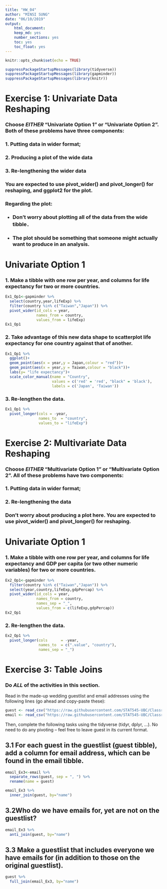 ```yaml
---
title: "HW_04"
author: "MINSI SUNG"
date: "06/10/2019"
output:
    html_document:
    keep_md: yes
    number_sections: yes
    toc: yes
    toc_float: yes
---
```


```r
knitr::opts_chunk$set(echo = TRUE)
```

```r
suppressPackageStartupMessages(library(tidyverse)) 
suppressPackageStartupMessages(library(gapminder))
suppressPackageStartupMessages(library(knitr))
```
# Exercise 1: Univariate Data Reshaping

### Choose *EITHER* “Univariate Option 1” or “Univariate Option 2”. Both of these problems have three components:

### 1. Putting data in wider format;
### 2. Producing a plot of the wide data
### 3. Re-lengthening the wider data

### You are expected to use pivot_wider() and pivot_longer() for reshaping, and ggplot2 for the plot.

### Regarding the plot:
* ### Don’t worry about plotting all of the data from the wide tibble．
* ### The plot should be something that someone might actually want to produce in an analysis.


# Univariate Option 1
### 1. Make a tibble with one row per year, and columns for life expectancy for two or more countries.

```r
Ex1_Op1<-gapminder %>% 
  select(country,year,lifeExp) %>% 
  filter(country %in% c("Taiwan","Japan")) %>% 
  pivot_wider(id_cols = year,
              names_from = country,
              values_from = lifeExp)
Ex1_Op1
```

### 2. Take advantage of this new data shape to scatterplot life expectancy for one country against that of another.

```r
Ex1_Op1 %>% 
  ggplot()+
  geom_point(aes(x = year,y = Japan,colour = "red"))+
  geom_point(aes(x = year,y = Taiwan,colour = "black"))+
  labs(y= "life expectancy")+
  scale_color_manual(name = "Country",
                     values = c('red' = 'red', "black" = 'black'), 
                     labels = c('Japan', 'Taiwan'))
```

### 3. Re-lengthen the data.

```r
Ex1_Op1 %>% 
  pivot_longer(cols = -year, 
               names_to  = "country", 
               values_to = "lifeExp")
```


# Exercise 2: Multivariate Data Reshaping

### Choose *EITHER* “Multivariate Option 1” or “Multivariate Option 2”. All of these problems have two components:



### 1. Putting data in wider format;
### 2. Re-lengthening the data

### Don’t worry about producing a plot here. You are expected to use pivot_wider() and pivot_longer() for reshaping.

# Univariate Option 1
### 1. Make a tibble with one row per year, and columns for life expectancy and GDP per capita (or two other numeric variables) for two or more countries.

```r
Ex2_Op1<-gapminder %>% 
  filter(country %in% c("Taiwan","Japan")) %>% 
  select(year,country,lifeExp,gdpPercap) %>% 
  pivot_wider(id_cols = year,
              names_from = country,
              names_sep = "_",
              values_from = c(lifeExp,gdpPercap))
Ex2_Op1
```


### 2. Re-lengthen the data.

```r
Ex2_Op1 %>% 
  pivot_longer(cols      = -year, 
               names_to  = c(".value", "country"),
               names_sep = "_")
```


# Exercise 3: Table Joins

### Do *ALL* of the activities in this section.

Read in the made-up wedding guestlist and email addresses using the following lines (go ahead and copy-paste these):
```r
guest <- read_csv("https://raw.githubusercontent.com/STAT545-UBC/Classroom/master/data/wedding/attend.csv")
email <- read_csv("https://raw.githubusercontent.com/STAT545-UBC/Classroom/master/data/wedding/emails.csv")
```

Then, complete the following tasks using the tidyverse (tidyr, dplyr, …). No need to do any pivoting – feel free to leave guest in its current format.

## 3.1 For each guest in the guestlist (guest tibble), add a column for email address, which can be found in the email tibble.

```r
email_Ex3<-email %>% 
  separate_rows(guest, sep = ", ") %>% 
  rename(name = guest)
```





```r
email_Ex3 %>% 
  inner_join(guest, by="name")
```


## 3.2Who do we have emails for, yet are not on the guestlist?

```r
email_Ex3 %>%
  anti_join(guest, by="name")

```





## 3.3 Make a guestlist that includes everyone we have emails for (in addition to those on the original guestlist).

```r
guest %>% 
  full_join(email_Ex3, by="name")
```

